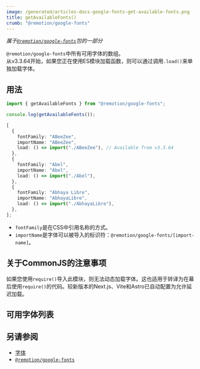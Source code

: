 ```yaml
---
image: /generated/articles-docs-google-fonts-get-available-fonts.png
title: getAvailableFonts()
crumb: "@remotion/google-fonts"
---
```



_属于[`@remotion/google-fonts`](/docs/google-fonts)包的一部分_

`@remotion/google-fonts`中所有可用字体的数组。  
从v3.3.64开始，如果您正在使用ES模块加载函数，则可以通过调用`.load()`来单独加载字体。

## 用法

```ts twoslash
import { getAvailableFonts } from "@remotion/google-fonts";

console.log(getAvailableFonts());
```

```ts title="结构（缩短）"
[
  {
    fontFamily: "ABeeZee",
    importName: "ABeeZee",
    load: () => import("./ABeeZee"), // Available from v3.3.64
  },
  {
    fontFamily: "Abel",
    importName: "Abel",
    load: () => import("./Abel"),
  },
  {
    fontFamily: "Abhaya Libre",
    importName: "AbhayaLibre",
    load: () => import("./AbhayaLibre"),
  },
];
```

- `fontFamily`是在CSS中引用名称的方式。
- `importName`是字体可以被导入的标识符：`@remotion/google-fonts/[import-name]`。

## 关于CommonJS的注意事项

如果您使用`require()`导入此模块，则无法动态加载字体。这也适用于转译为在幕后使用`require()`的代码。较新版本的Next.js、Vite和Astro已自动配置为允许延迟加载。

## 可用字体列表

<AvailableFonts />

## 另请参阅

- [字体](/docs/fonts)
- [`@remotion/google-fonts`](/docs/google-fonts)

